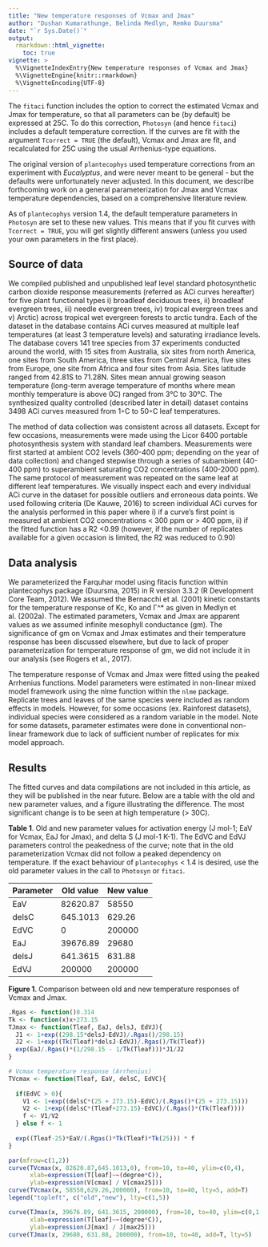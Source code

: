 ---
title: "New temperature responses of Vcmax and Jmax"
author: "Dushan Kumarathunge, Belinda Medlyn, Remko Duursma"
date: "`r Sys.Date()`"
output: 
  rmarkdown::html_vignette:
    toc: true
vignette: >
  %\VignetteIndexEntry{New temperature responses of Vcmax and Jmax}
  %\VignetteEngine{knitr::rmarkdown}
  %\VignetteEncoding{UTF-8}
---


The `fitaci` function includes the option to correct the estimated Vcmax and Jmax for temperature, so that all parameters can be (by default) be expressed at 25C. To do this correction, `Photosyn` (and hence `fitaci`) includes a default temperature correction. If the curves are fit with the argument `Tcorrect = TRUE` (the default), Vcmax and Jmax are fit, and recalculated for 25C using the usual Arrhenius-type equations. 

The original version of `plantecophys` used temperature corrections from an experiment with *Eucalyptus*, and were never meant to be general - but the defaults were unfortunately never adjusted. In this document, we describe forthcoming work on a general parameterization for Jmax and Vcmax temperature dependencies, based on a comprehensive literature review. 

As of `plantecophys` version 1.4, the default temperature parameters in `Photosyn` are set to these new values. This means that if you fit curves with `Tcorrect = TRUE`, you will get slightly different answers (unless you used your own parameters in the first place). 


## Source of data

We compiled published and unpublished leaf level standard photosynthetic carbon dioxide response measurements (referred as ACi curves hereafter) for five plant functional types i) broadleaf deciduous trees, ii) broadleaf evergreen trees, iii) needle evergreen trees, iv) tropical evergreen trees and v) Arctic) across tropical wet evergreen forests to arctic tundra. Each of the dataset in the database contains ACi curves measured at multiple leaf temperatures (at least 3 temperature levels) and saturating irradiance levels. The database covers 141 tree species from 37 experiments conducted around the world, with 15 sites from Australia, six sites from north America, one sites from South America, three sites from Central America, five sites from Europe, one site from Africa and four sites from Asia. Sites latitude ranged from 42.81S to 71.28N.  Sites mean annual growing season temperature (long-term average temperature of months where mean monthly temperature is above 0C) ranged from 3℃ to 30℃. The synthesized quality controlled (described later in detail) dataset contains 3498 ACi curves measured from 1◦C to 50◦C leaf temperatures. 

The method of data collection was consistent across all datasets. Except for few occasions, measurements were made using the Licor 6400 portable photosynthesis system with standard leaf chambers. Measurements were first started at ambient CO2 levels (360-400 ppm; depending on the year of data collection) and changed stepwise through a series of subambient (40-400 ppm) to superambient saturating CO2 concentrations (400-2000 ppm). The same protocol of measurement was repeated on the same leaf at different leaf temperatures. We visually inspect each and every individual ACi curve in the dataset for possible outliers and erroneous data points. We used following criteria (De Kauwe, 2016) to screen individual ACi curves for the analysis performed in this paper where i) if a curve’s first point is measured at ambient CO2 concentrations < 300 ppm or > 400 ppm, ii) if the fitted function has a R2 <0.99 (however, if the number of replicates available for a given occasion is limited, the R2 was reduced to 0.90)

## Data analysis

We parameterized the Farquhar model using fitacis function within plantecophys package (Duursma, 2015) in R version 3.3.2 (R Development Core Team, 2012). We assumed the Bernacchi et al. (2001) kinetic constants for the temperature response of Kc, Ko and Γ^* as given in Medlyn et al. (2002a). The estimated parameters, Vcmax and Jmax are apparent values as we assumed infinite mesophyll conductance (gm). The significance of gm on Vcmax and Jmax estimates and their temperature response has been discussed elsewhere, but due to lack of proper parameterization for temperature response of gm, we did not include it in our analysis (see Rogers et al., 2017). 

The temperature response of Vcmax and Jmax were fitted using the peaked Arrhenius functions. Model parameters were estimated in non-linear mixed model framework using the nlme function within the `nlme` package. Replicate trees and leaves of the same species were included as random effects in models. However, for some occasions (ex. Rainforest datasets), individual species were considered as a random variable in the model. Note for some datasets, parameter estimates were done in conventional non-linear framework due to lack of sufficient number of replicates for mix model approach.


## Results

The fitted curves and data compilations are not included in this article, as they will be published in the near future. Below are a table with the old and new parameter values, and a figure illustrating the difference. The most significant change is to be seen at high temperature (> 30C).

**Table 1**. Old and new parameter values for activation energy (J mol-1; EaV for Vcmax, EaJ for Jmax), and delta S (J mol-1 K-1). The EdVC and EdVJ parameters control the peakedness of the curve; note that in the old parameterization Vcmax did not follow a peaked dependency on temperature. If the exact behaviour of `plantecophys` < 1.4 is desired, use the old parameter values in the call to `Photosyn` or `fitaci`.

| Parameter | Old value | New value |
|-----------|-----------|-----------|
| EaV       | 82620.87  | 58550     | 
| delsC     | 645.1013  | 629.26    |
| EdVC      | 0         | 200000    |
| EaJ       | 39676.89  | 29680     |
| delsJ     | 641.3615  | 631.88    |
| EdVJ      | 200000    | 200000    |


**Figure 1**. Comparison between old and new temperature responses of Vcmax and Jmax.                     
                     
```{r, echo=FALSE, fig.width=8, fig.height=4}
.Rgas <- function()8.314
Tk <- function(x)x+273.15
TJmax <- function(Tleaf, EaJ, delsJ, EdVJ){
  J1 <- 1+exp((298.15*delsJ-EdVJ)/.Rgas()/298.15)
  J2 <- 1+exp((Tk(Tleaf)*delsJ-EdVJ)/.Rgas()/Tk(Tleaf))
  exp(EaJ/.Rgas()*(1/298.15 - 1/Tk(Tleaf)))*J1/J2
}

# Vcmax temperature response (Arrhenius)
TVcmax <- function(Tleaf, EaV, delsC, EdVC){
  
  if(EdVC > 0){
    V1 <- 1+exp((delsC*(25 + 273.15)-EdVC)/(.Rgas()*(25 + 273.15)))
    V2 <- 1+exp((delsC*(Tleaf+273.15)-EdVC)/(.Rgas()*(Tk(Tleaf))))
    f <- V1/V2
  } else f <- 1
  
  exp((Tleaf-25)*EaV/(.Rgas()*Tk(Tleaf)*Tk(25))) * f
}

par(mfrow=c(1,2))
curve(TVcmax(x, 82620.87,645.1013,0), from=10, to=40, ylim=c(0,4),
      xlab=expression(T[leaf]~~(degree*C)), 
      ylab=expression(V[cmax] / V[cmax25]))
curve(TVcmax(x, 58550,629.26,200000), from=10, to=40, lty=5, add=T)
legend("topleft", c("old","new"), lty=c(1,5))

curve(TJmax(x, 39676.89, 641.3615, 200000), from=10, to=40, ylim=c(0,1.4),
      xlab=expression(T[leaf]~~(degree*C)), 
      ylab=expression(J[max] / J[max25]))
curve(TJmax(x, 29680, 631.88, 200000), from=10, to=40, add=T, lty=5)

```

